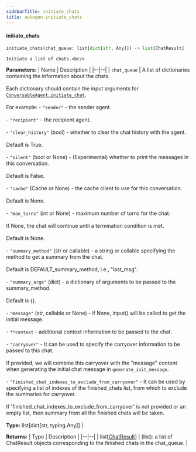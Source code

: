 ```yaml
---
sidebarTitle: initiate_chats
title: autogen.initiate_chats
---
```


<code class="doc-symbol doc-symbol-heading doc-symbol-function"></code>
#### initiate_chats

```python
initiate_chats(chat_queue: list[dict[str, Any]]) -> list[ChatResult]
```

    Initiate a list of chats.<br/>

<b>Parameters:</b>
| Name | Description |
|--|--|
| `chat_queue` | A list of dictionaries containing the information about the chats.<br/><br/>Each dictionary should contain the input arguments for [`ConversableAgent.initiate_chat`](../ConversableAgent#initiate-chat).<br/><br/>For example: - `"sender"` - the sender agent.<br/><br/>- `"recipient"` - the recipient agent.<br/><br/>- `"clear_history"` (bool) - whether to clear the chat history with the agent.<br/><br/>Default is True.<br/><br/>- `"silent"` (bool or None) - (Experimental) whether to print the messages in this conversation.<br/><br/>Default is False.<br/><br/>- `"cache"` (Cache or None) - the cache client to use for this conversation.<br/><br/>Default is None.<br/><br/>- `"max_turns"` (int or None) - maximum number of turns for the chat.<br/><br/>If None, the chat will continue until a termination condition is met.<br/><br/>Default is None.<br/><br/>- `"summary_method"` (str or callable) - a string or callable specifying the method to get a summary from the chat.<br/><br/>Default is DEFAULT_summary_method, i.e., "last_msg".<br/><br/>- `"summary_args"` (dict) - a dictionary of arguments to be passed to the summary_method.<br/><br/>Default is \{}.<br/><br/>- `"message"` (str, callable or None) - if None, input() will be called to get the initial message.<br/><br/>- `**context` - additional context information to be passed to the chat.<br/><br/>- `"carryover"` - It can be used to specify the carryover information to be passed to this chat.<br/><br/>If provided, we will combine this carryover with the "message" content when generating the initial chat message in `generate_init_message`.<br/><br/>- `"finished_chat_indexes_to_exclude_from_carryover"` - It can be used by specifying a list of indexes of the finished_chats list, from which to exclude the summaries for carryover.<br/><br/>If 'finished_chat_indexes_to_exclude_from_carryover' is not provided or an empty list, then summary from all the finished chats will be taken.<br/><br/>**Type:** list[dict[str, typing.Any]] |

<b>Returns:</b>
| Type | Description |
|--|--|
| list[[ChatResult](/docs/api-reference/autogen/ChatResult)] | (list): a list of ChatResult objects corresponding to the finished chats in the chat_queue. |

<br />